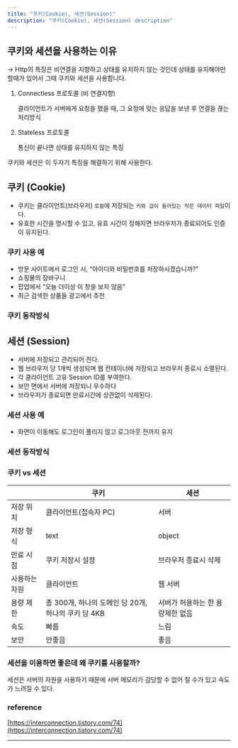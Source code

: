 ```yaml
---
title: "쿠키(Cookie), 세션(Session)"
description: "쿠키(Cookie), 세션(Session) description"
---
```


## 쿠키와 세션을 사용하는 이유

→ Http의 특징은 비연결을 지향하고 상태를 유지하지 않는 것인데 상태를 유지해야만 할때가 있어서 그때 쿠키와 세션을 사용합니다.

1. Connectless 프로토콜 (비 연결지향)

   클라이언트가 서버에게 요청을 했을 때, 그 요청에 맞는 응답을 보낸 후 연결을 끊는 처리방식

2. Stateless 프로토콜

   통신이 끝나면 상태를 유지하지 않는 특징

쿠키와 세션은 이 두자기 특징을 해결하기 위해 사용한다.

## 쿠키 (Cookie)

- 쿠키는 클라이언트(브라우저) `로컬`에 저장되는 `키와 값이 들어있는 작은 데이터 파일`이다.
- 유효한 시간을 명시할 수 있고, 유효 시간이 정해지면 브라우저가 종료되어도 인증이 유지된다.

### 쿠키 사용 예

- 방문 사이트에서 로그인 시, “아이디와 비밀번호를 저장하시겠습니까?”
- 쇼핑몰의 장바구니
- 팝업에서 “오늘 더이상 이 창을 보지 않음”
- 최근 검색한 상품들 광고에서 추천

### 쿠키 동작방식

## 세션 (Session)

- 서버에 저장되고 관리되어 진다.
- 웹 브라우저 당 1개씩 생성되며 웹 컨테이너에 저장되고 브라우저 종료시 소멸된다.
- 각 클라이언트 고유 Session ID를 부여한다.
- 보안 면에서 서버에 저장되니 우수하다
- 브라우저가 종료되면 만료시간에 상관없이 삭제된다.

### 세션 사용 예

- 화면이 이동해도 로그인이 풀리지 않고 로그아웃 전까지 유지

### 세션 동작방식

### 쿠키 vs 세션

|               | 쿠키                                                | 세션                             |
| ------------- | --------------------------------------------------- | -------------------------------- |
| 저장 위치     | 클라이언트(접속자 PC)                               | 서버                             |
| 저장 형식     | text                                                | object                           |
| 만료 시점     | 쿠키 저장시 설정                                    | 브라우저 종료시 삭제             |
| 사용하는 자원 | 클라이언트                                          | 웹 서버                          |
| 용량 제한     | 총 300개, 하나의 도메인 당 20개, 하나의 쿠키 당 4KB | 서버가 허용하는 한 용량제한 없음 |
| 속도          | 빠름                                                | 느림                             |
| 보안          | 안좋음                                              | 좋음                             |

### 세션을 이용하면 좋은데 왜 쿠키를 사용할까?

세션은 서버의 자원을 사용하기 때문에 서버 메모리가 감당할 수 없어 질 수가 있고 속도가 느려질 수 있다.

### reference

[https://interconnection.tistory.com/74](https://interconnection.tistory.com/74)

---
